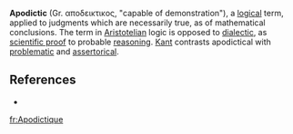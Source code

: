 '''Apodictic''' (Gr. &alpha;&pi;&omicron;&delta;&epsilon;&iota;&kappa;&tau;&iota;&kappa;&omicron;&sigmaf;, "capable of demonstration"), a [[logic]]al term, applied to judgments which are necessarily true, as of mathematical conclusions. The term in [[Aristotelian]] logic is opposed to [[dialectic]], as [[scientific proof]] to probable [[reasoning]]. [[Kant]] contrasts apodictical with [[problematic]] and [[assertorical]].

== References ==
* {{1911}}

{{Philo-stub}}

[[fr:Apodictique]]